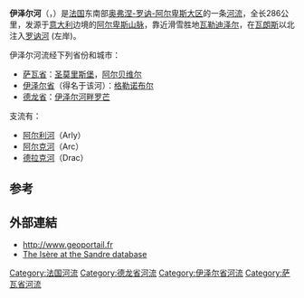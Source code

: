 {{noteTA
|G1=法国地名
|G2=单位
}}
{{Infobox river
| name              = 伊泽尔河
| native_name       = Isère
| image             = Grenoble Isere.jpg
| image_alt         = The Isère in the center of Grenoble.
| image_caption     = 伊泽尔河流經[[格勒诺布尔|格勒诺布尔]]
| map               = Rhone drainage basin.png
| map_alt           = Drainage basin of the Rhône.
| map_caption       = 
| source1_location  = [[格拉耶山|格拉耶山]]
| source1_coordinates= {{coord|45|26|45|N|7|5|47|E}}
| mouth_location    = [[罗讷河|罗讷河]]
| mouth_coordinates = {{coord|44|58|56|N|4|51|8|E|display=inline,title}}
| progression       = {{RRhône}}
| subdivision_type1 = 國家
| subdivision_name1 = {{FR}}
| subdivision_type2 = [[大区_(法国)|大区]]
| subdivision_name2 = {{flag|Auvergne-Rhône-Alpes}}
| subdivision_type3 = [[省_(法国)|省]]
| subdivision_name3 = {{flag|Drôme}}<br>{{flag|Isère}}<br>{{flag|Savoie}}
| length            = {{convert|286|km|mi|abbr=on}}<ref name=Sandre />
| source1_elevation = ±{{convert|2900|m|ft|abbr=on}}
| mouth_elevation   = ±{{convert|110|m|ft|abbr=on}}
| discharge1_avg    = {{convert|329|m3/s|ft3/s|abbr=on}}<ref name=Eaufrance>{{cite web |url=http://www.hydro.eaufrance.fr/stations/W3540010&procedure=synthese |title=Synthèse : L'Isère à Beaumont-Monteux |website={{Interlanguage link multi|Banque Hydro|fr|3=Banque nationale de donnée pour l'hydrométrie et l'hydrologie}} |publisher=Eaufrance |language=fr |access-date=25 March 2015 |archive-date=2018-09-01 |archive-url=https://web.archive.org/web/20180901215810/http://www.hydro.eaufrance.fr/stations/W3540010%26procedure%3Dsynthese |dead-url=no }}</ref>
| basin_size        = {{convert|11890|km2|sqmi|abbr=on}}<ref name=Sandre>{{Sandre |id=W---0000 |nom=Isère |consulté le=24 March 2015}}</ref>
| tributaries_left  = 
| tributaries_right = 
| custom_label      = 
| custom_data       = 
}}
'''伊泽尔河'''（{{lang-fr|Isère}}，{{IPA-fr|izɛʁ|-|LL-Q150 (fra)-GrandCelinien-Isère.wav}}）是[[法国|法国]]东南部[[奥弗涅-罗讷-阿尔卑斯大区|奥弗涅-罗讷-阿尔卑斯大区]]的一条[[河流|河流]]，全长286公里，发源于[[意大利|意大利]]边境的[[阿尔卑斯山脉|阿尔卑斯山脉]]，靠近滑雪胜地[[瓦勒迪泽尔|瓦勒迪泽尔]]，在[[瓦朗斯|瓦朗斯]]以北注入[[罗讷河|罗讷河]] (左岸)。

伊泽尔河流经下列省份和城市：
* [[萨瓦省|萨瓦省]]：[[圣莫里斯堡|圣莫里斯堡]]，[[阿尔贝维尔|阿尔贝维尔]]
* [[伊泽尔省|伊泽尔省]]（得名于该河）：[[格勒诺布尔|格勒诺布尔]]
* [[德龙省|德龙省]]：[[伊泽尔河畔罗芒|伊泽尔河畔罗芒]]

支流有：
* [[阿尔利河|阿尔利河]]（Arly） 
* [[阿尔克河|阿尔克河]]（Arc）
* [[德拉克河|德拉克河]]（Drac）

== 参考 ==
{{reflist}}

==外部連結==
*http://www.geoportail.fr{{Wayback|url=http://www.geoportail.fr/ |date=20101215171356 }}
*[http://sandre.eaufrance.fr/app/chainage/courdo/htm/W---0000.php?cg=W---0000 The Isère at the Sandre database]

{{commonscat|Isère River}}

{{Authority control}}
[[Category:法国河流|Category:法国河流]]
[[Category:德龙省河流|Category:德龙省河流]]
[[Category:伊泽尔省河流|Category:伊泽尔省河流]]
[[Category:萨瓦省河流|Category:萨瓦省河流]]